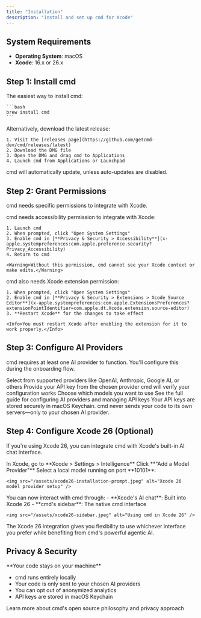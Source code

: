 ```yaml
---
title: "Installation"
description: "Install and set up cmd for Xcode"
---
```


## System Requirements

- **Operating System**: macOS
- **Xcode**: 16.x or 26.x

## Step 1: Install cmd

<AccordionGroup>
  <Accordion icon="beer-mug" title="Install with Homebrew (Recommended)" defaultOpen>
    The easiest way to install cmd:

    ```bash
    brew install cmd
    ```
  </Accordion>

  <Accordion icon="download" title="Download DMG">
    Alternatively, download the latest release:

    1. Visit the [releases page](https://github.com/getcmd-dev/cmd/releases/latest)
    2. Download the DMG file
    3. Open the DMG and drag cmd to Applications
    4. Launch cmd from Applications or Launchpad
  </Accordion>
</AccordionGroup>
<Info>cmd will automatically update, unless auto-updates are disabled.</Info>

## Step 2: Grant Permissions

cmd needs specific permissions to integrate with Xcode.

<AccordionGroup>
  <Accordion icon="lock" title="Grant Accessibility Permission">
    cmd needs accessibility permission to integrate with Xcode:

    1. Launch cmd
    2. When prompted, click "Open System Settings"
    3. Enable cmd in [**Privacy & Security > Accessibility**](x-apple.systempreferences:com.apple.preference.security?Privacy_Accessibility)
    4. Return to cmd

    <Warning>Without this permission, cmd cannot see your Xcode context or make edits.</Warning>
  </Accordion>

  <Accordion icon="wrench" title="Grant Xcode Extension Permission">
    cmd also needs Xcode extension permission:

    1. When prompted, click "Open System Settings"
    2. Enable cmd in [**Privacy & Security > Extensions > Xcode Source Editor**](x-apple.systempreferences:com.apple.ExtensionsPreferences?extensionPointIdentifier=com.apple.dt.Xcode.extension.source-editor)
    3. **Restart Xcode** for the changes to take effect

    <Info>You must restart Xcode after enabling the extension for it to work properly.</Info>
  </Accordion>
</AccordionGroup>

## Step 3: Configure AI Providers

cmd requires at least one AI provider to function. You'll configure this during the onboarding flow.

<Steps>
  <Step title="Choose a Provider">
    Select from supported providers like OpenAI, Anthropic, Google AI, or others
  </Step>

  <Step title="Enter API Key">
    Provide your API key from the chosen provider
  </Step>

  <Step title="Test Connection">
    cmd will verify your configuration works
  </Step>

  <Step title="Enable Models">
    Choose which models you want to use
  </Step>
</Steps>

<Card title="Complete AI Provider Setup" icon="key" href="/pages/ai-providers">
  See the full guide for configuring AI providers and managing API keys
</Card>

<Info>
  Your API keys are stored securely in macOS Keychain. cmd never sends your code to its own servers—only to your chosen AI provider.
</Info>

## Step 4: Configure Xcode 26 (Optional)

If you're using Xcode 26, you can integrate cmd with Xcode's built-in AI chat interface.

<Steps>
  <Step title="Open Xcode Settings">
    In Xcode, go to **Xcode > Settings > Intelligence**
  </Step>

  <Step title="Add Model Provider">
    Click **"Add a Model Provider"**
  </Step>

  <Step title="Configure Local Model">
    Select a local model running on port **10101**:

    <img src="/assets/xcode26-installation-prompt.jpeg" alt="Xcode 26 model provider setup" />
  </Step>

  <Step title="Use Either Interface">
    You can now interact with cmd through:
    - **Xcode's AI chat**: Built into Xcode 26
    - **cmd's sidebar**: The native cmd interface

    <img src="/assets/xcode26-sidebar.jpeg" alt="Using cmd in Xcode 26" />
  </Step>
</Steps>

<Tip>
  The Xcode 26 integration gives you flexibility to use whichever interface you prefer while benefiting from cmd's powerful agentic AI.
</Tip>

## Privacy & Security

<Info>
  **Your code stays on your machine**

  - cmd runs entirely locally
  - Your code is only sent to your chosen AI providers
  - You can opt out of anonymized analytics
  - API keys are stored in macOS Keychain
</Info>

<Card title="Read Privacy Details" icon="shield" href="/pages/features#privacy--security">
  Learn more about cmd's open source philosophy and privacy approach
</Card>
